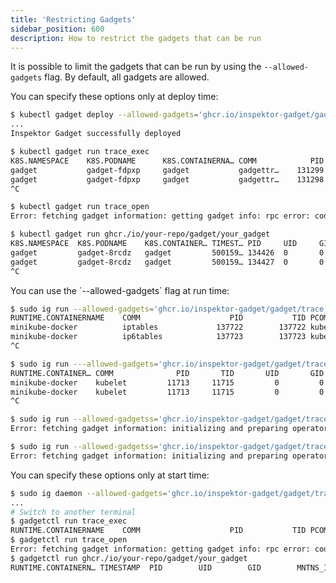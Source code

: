 ```yaml
---
title: 'Restricting Gadgets'
sidebar_position: 600
description: How to restrict the gadgets that can be run
---
```



It is possible to limit the gadgets that can be run by using the
`--allowed-gadgets` flag. By default, all gadgets are allowed.

<Tabs groupId="env">
<TabItem value="kubectl-gadget" label="kubectl gadget">
You can specify these options only at deploy time:

```bash
$ kubectl gadget deploy --allowed-gadgets='ghcr.io/inspektor-gadget/gadget/trace_exec@sha256:e13e3859be5ed8cef676a720274480d2748f66fd98cf8d963af6c4c05121526f,ghcr.io/your-repo/gadget/your_gadget@sha256:digest_of_your_gadget'
...
Inspektor Gadget successfully deployed

$ kubectl gadget run trace_exec
K8S.NAMESPACE    K8S.PODNAME      K8S.CONTAINERNA… COMM            PID      TID PCOMM        PPID ARGS     K8S.NODE E… TIMESTAMP
gadget           gadget-fdpxp     gadget           gadgettr…    131299   131299 runc       131281 /bin/ga… minikub…    2024-07-25T08:22:…
gadget           gadget-fdpxp     gadget           gadgettr…    131298   131298 runc       131280 /bin/ga… minikub…    2024-07-25T08:22:…
^C

$ kubectl gadget run trace_open
Error: fetching gadget information: getting gadget info: rpc error: code = Unknown desc = getting gadget info: initializing and preparing operators: instantiating operator "oci": ensuring image: trace_open is not part of allowed gadgets: ghcr.io/inspektor-gadget/gadget/trace_exec@sha256:e13e3859be5ed8cef676a720274480d2748f66fd98cf8d963af6c4c05121526f, ghcr.io/your-repo/gadget/your_gadget@sha256:digest_of_your_gadget

$ kubectl gadget run ghcr./io/your-repo/gadget/your_gadget
K8S.NAMESPACE  K8S.PODNAME    K8S.CONTAINER… TIMEST… PID     UID     GID     MNTNS_… ERR     FD      FLAGS   MODE    COMM   FNAME  K8S.N…
gadget         gadget-8rcdz   gadget         500159… 134426  0       0       402653… 0       5       0       0       runc:… /sys/… minik…
gadget         gadget-8rcdz   gadget         500159… 134427  0       0       402653… 0       5       0       0       runc:… /sys/… minik…
^C
```
</TabItem>

<TabItem value="ig" label="ig">
You can use the `--allowed-gadgets` flag at run time:

```bash
$ sudo ig run --allowed-gadgets='ghcr.io/inspektor-gadget/gadget/trace_exec@sha256:e13e3859be5ed8cef676a720274480d2748f66fd98cf8d963af6c4c05121526f,ghcr.io/inspektor-gadget/gadget/trace_open@sha256:be8dd66efc69a14f2812b7d5472b378b095a2002ef89fa7aa1e33b7133da762d' trace_exec
RUNTIME.CONTAINERNAME    COMM                    PID           TID PCOMM                PPID ARGS         ER… TIMESTAMP
minikube-docker          iptables             137722        137722 kubelet             11713 /usr/sbin/i…     2024-07-25T10:30:21.902064…
minikube-docker          ip6tables            137723        137723 kubelet             11713 /usr/sbin/i…     2024-07-25T10:30:21.904561…
^C

$ sudo ig run ---allowed-gadgets='ghcr.io/inspektor-gadget/gadget/trace_exec@sha256:e13e3859be5ed8cef676a720274480d2748f66fd98cf8d963af6c4c05121526f,ghcr.io/inspektor-gadget/gadget/trace_open@sha256:be8dd66efc69a14f2812b7d5472b378b095a2002ef89fa7aa1e33b7133da762d' trace_open
RUNTIME.CONTAINER… COMM              PID       TID       UID       GID  FD FNAME                    MODE      ERROR  TIMESTAMP
minikube-docker    kubelet         11713     11715         0         0  20 /sys/fs/cgroup/kubepods… --------…        2024-07-25T10:30:44…
minikube-docker    kubelet         11713     11715         0         0  20 /proc/2136/fd            --------…        2024-07-25T10:30:44…
^C

$ sudo ig run --allowed-gadgetss='ghcr.io/inspektor-gadget/gadget/trace_exec@sha256:e13e3859be5ed8cef676a720274480d2748f66fd98cf8d963af6c4c05121526f,ghcr.io/inspektor-gadget/gadget/trace_open@sha256:be8dd66efc69a14f2812b7d5472b378b095a2002ef89fa7aa1e33b7133da762d' trace_signal
Error: fetching gadget information: initializing and preparing operators: instantiating operator "oci": ensuring image: trace_signal is not part of allowed gadgets: ghcr.io/inspektor-gadget/gadget/trace_exec@sha256:e13e3859be5ed8cef676a720274480d2748f66fd98cf8d963af6c4c05121526f, ghcr.io/inspektor-gadget/gadget/trace_open@sha256:be8dd66efc69a14f2812b7d5472b378b095a2002ef89fa7aa1e33b7133da762d

$ sudo ig run --allowed-gadgetss='ghcr.io/inspektor-gadget/gadget/trace_exec@sha256:e13e3859be5ed8cef676a720274480d2748f66fd98cf8d963af6c4c05121526f,ghcr.io/inspektor-gadget/gadget/trace_open@sha256:be8dd66efc69a14f2812b7d5472b378b095a2002ef89fa7aa1e33b7133da762d' ghcr.io/your-repo/gadget/your-gadget
Error: fetching gadget information: initializing and preparing operators: instantiating operator "oci": ensuring image: ghcr.io/your-repo/gadget/your-gadget is not part of allowed gadgets: ghcr.io/inspektor-gadget/gadget/trace_exec@sha256:e13e3859be5ed8cef676a720274480d2748f66fd98cf8d963af6c4c05121526f, ghcr.io/inspektor-gadget/gadget/trace_open@sha256:be8dd66efc69a14f2812b7d5472b378b095a2002ef89fa7aa1e33b7133da762d
```
</TabItem>
<TabItem value="ig-daemon" label="ig daemon">
You can specify these options only at start time:

```bash
$ sudo ig daemon --allowed-gadgets='ghcr.io/inspektor-gadget/gadget/trace_exec@sha256:e13e3859be5ed8cef676a720274480d2748f66fd98cf8d963af6c4c05121526f,ghcr.io/your-repo/gadget/your_gadget@sha256:digest_of_your_gadget'
...
# Switch to another terminal
$ gadgetctl run trace_exec
RUNTIME.CONTAINERNAME    COMM                    PID           TID PCOMM                PPID ARGS         ER… TIMESTAMP
$ gadgetctl run trace_open
Error: fetching gadget information: getting gadget info: rpc error: code = Unknown desc = getting gadget info: initializing and preparing operators: instantiating operator "oci": ensuring image: trace_open is not part of allowed gadgets: ghcr.io/inspektor-gadget/gadget/trace_exec@sha256:e13e3859be5ed8cef676a720274480d2748f66fd98cf8d963af6c4c05121526f, ghcr.io/your_repo/gadget/your_gadget@sha256:digest_of_your_gadget
$ gadgetctl run ghcr./io/your-repo/gadget/your_gadget
RUNTIME.CONTAINERN… TIMESTAMP  PID        UID        GID        MNTNS_ID   ERR        FD         FLAGS      MODE      COMM      FNAME
```
</TabItem>
</Tabs>
